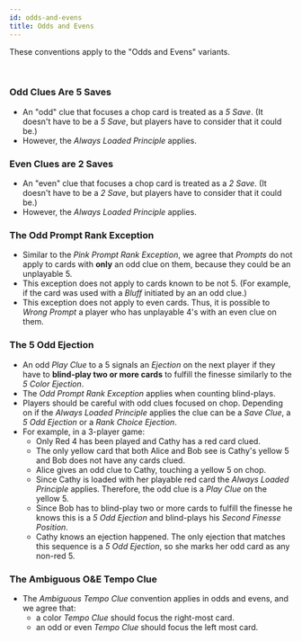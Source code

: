 ```yaml
---
id: odds-and-evens
title: Odds and Evens
---
```


These conventions apply to the "Odds and Evens" variants.

<br />

### Odd Clues Are 5 Saves

- An "odd" clue that focuses a chop card is treated as a _5 Save_. (It doesn't have to be a _5 Save_, but players have to consider that it could be.)
- However, the _Always Loaded Principle_ applies.

### Even Clues are 2 Saves

- An "even" clue that focuses a chop card is treated as a _2 Save_. (It doesn't have to be a _2 Save_, but players have to consider that it could be.)
- However, the _Always Loaded Principle_ applies.

### The Odd Prompt Rank Exception

- Similar to the _Pink Prompt Rank Exception_, we agree that _Prompts_ do not apply to cards with **only** an odd clue on them, because they could be an unplayable 5.
- This exception does not apply to cards known to be not 5. (For example, if the card was used with a _Bluff_ initiated by an an odd clue.)
- This exception does not apply to even cards. Thus, it is possible to _Wrong Prompt_ a player who has unplayable 4's with an even clue on them.

### The 5 Odd Ejection

- An odd _Play Clue_ to a 5 signals an _Ejection_ on the next player if they have to **blind-play two or more cards** to fulfill the finesse similarly to the _5 Color Ejection_.
- The _Odd Prompt Rank Exception_ applies when counting blind-plays.
- Players should be careful with odd clues focused on chop. Depending on if the _Always Loaded Principle_ applies the clue can be a _Save Clue_, a _5 Odd Ejection_ or a _Rank Choice Ejection_.
- For example, in a 3-player game:
  - Only Red 4 has been played and Cathy has a red card clued.
  - The only yellow card that both Alice and Bob see is Cathy's yellow 5 and Bob does not have any cards clued.
  - Alice gives an odd clue to Cathy, touching a yellow 5 on chop.
  - Since Cathy is loaded with her playable red card the _Always Loaded Principle_ applies. Therefore, the odd clue is a _Play Clue_ on the yellow 5.
  - Since Bob has to blind-play two or more cards to fulfill the finesse he knows this is a _5 Odd Ejection_ and blind-plays his _Second Finesse Position_.
  - Cathy knows an ejection happened. The only ejection that matches this sequence is a _5 Odd Ejection_, so she marks her odd card as any non-red 5.

### The Ambiguous O&E Tempo Clue

- The _Ambiguous Tempo Clue_ convention applies in odds and evens, and we agree that:
  - a color _Tempo Clue_ should focus the right-most card.
  - an odd or even _Tempo Clue_ should focus the left most card.
